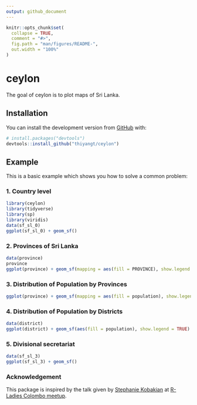 ```yaml
---
output: github_document
---
```


<!-- README.md is generated from README.Rmd. Please edit that file -->

```r
knitr::opts_chunk$set(
  collapse = TRUE,
  comment = "#>",
  fig.path = "man/figures/README-",
  out.width = "100%"
)
```

# ceylon

<!-- badges: start -->
<!-- badges: end -->

The goal of ceylon is to plot maps of Sri Lanka.

## Installation

You can install the development version from [GitHub](https://github.com/) with:

``` r
# install.packages("devtools")
devtools::install_github("thiyangt/ceylon")
```
## Example

This is a basic example which shows you how to solve a common problem:

### 1. Country level

```r
library(ceylon)
library(tidyverse)
library(sp)
library(viridis)
data(sf_sl_0)
ggplot(sf_sl_0) + geom_sf()
```

### 2. Provinces of Sri Lanka

```r
data(province)
province
ggplot(province) + geom_sf(mapping = aes(fill = PROVINCE), show.legend = TRUE)
```

### 3. Distribution of Population by Provinces

```r
ggplot(province) + geom_sf(mapping = aes(fill = population), show.legend = TRUE) + scale_fill_viridis(option = "inferno")
```

### 4. Distribution of Population by Districts

```r
data(district)
ggplot(district) + geom_sf(aes(fill = population), show.legend = TRUE) +  scale_fill_viridis()
```

### 5. Divisional secretariat

```r
data(sf_sl_3)
ggplot(sf_sl_3) + geom_sf()
```


### Acknowledgement

This package is inspired by the talk given by [Stephanie Kobakian](https://srk.netlify.app/) at [R-Ladies Colombo meetup](https://rladiescolombo.netlify.app/talk/3_map/).
